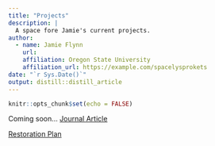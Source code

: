 ```yaml
---
title: "Projects"
description: |
  A space fore Jamie's current projects.
author:
  - name: Jamie Flynn
    url: 
    affiliation: Oregon State University 
    affiliation_url: https://example.com/spacelysprokets
date: "`r Sys.Date()`"
output: distill::distill_article
---
```


```r
knitr::opts_chunk$set(echo = FALSE)
```

Coming soon...
[Journal Article ](journal 1.htm)

[Restoration Plan](Long Island Sound Restoration Plan - final.htm)






